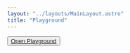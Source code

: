 ```yaml
---
layout: "../layouts/MainLayout.astro"
title: "Playground"
---
```



<Playground maxSize />

<button class="button filled-tonal">
  <a
    href="https://lit.dev/playground/#gist=714c643074780b49afb80212f3638057"
    target="_blank"
    rel="noopener noreferrer"
  >
    Open Playground
  </a>
</button>

